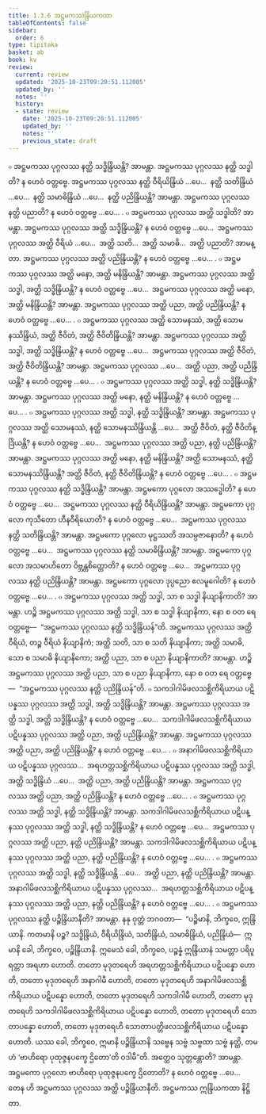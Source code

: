```yaml
---
title: 1.3.6 အဋ္ဌမကဿဲန္ဒြိယကထာ
tableOfContents: false
sidebar:
  order: 6
type: tipitaka
basket: ab
book: kv
review:
  current: review
  updated: '2025-10-23T09:20:51.112005'
  updated_by: ''
  notes: ''
  history:
  - state: review
    date: '2025-10-23T09:20:51.112005'
    updated_by: ''
    notes: ''
    previous_state: draft
---
```



<ReviewStatus review={frontmatter.review} showDetails={true} />

<HypothesisAnnotation frontmatter={frontmatter} />

<DynamicBreadcrumb />

<Division number="371" book="kv" e="ch" v="32" p="187">

<Paragraph number="1182" book="kv">
๐ အဋ္ဌမကဿ ပုဂ္ဂလဿ နတ္ထိ သဒ္ဓိန္ဒြိယန္တိ? အာမန္တာ. အဋ္ဌမကဿ ပုဂ္ဂလဿ နတ္ထိ သဒ္ဓါတိ? န ဟေဝံ ဝတ္တဗ္ဗေ. အဋ္ဌမကဿ ပုဂ္ဂလဿ နတ္ထိ ဝီရိယိန္ဒြိယံ …ပေ…  နတ္ထိ သတိန္ဒြိယံ …ပေ…  နတ္ထိ သမာဓိန္ဒြိယံ …ပေ…  နတ္ထိ ပညိန္ဒြိယန္တိ? အာမန္တာ. အဋ္ဌမကဿ ပုဂ္ဂလဿ နတ္ထိ ပညာတိ? န ဟေဝံ ဝတ္တဗ္ဗေ …ပေ… .
</Paragraph>

<Paragraph number="1183" book="kv">
๐ အဋ္ဌမကဿ ပုဂ္ဂလဿ အတ္ထိ သဒ္ဓါတိ? အာမန္တာ. အဋ္ဌမကဿ ပုဂ္ဂလဿ အတ္ထိ သဒ္ဓိန္ဒြိယန္တိ? န ဟေဝံ ဝတ္တဗ္ဗေ …ပေ…  အဋ္ဌမကဿ ပုဂ္ဂလဿ အတ္ထိ ဝီရိယံ …ပေ…  အတ္ထိ သတိ…  အတ္ထိ သမာဓိ…  အတ္ထိ ပညာတိ? အာမန္တာ. အဋ္ဌမကဿ ပုဂ္ဂလဿ အတ္ထိ ပညိန္ဒြိယန္တိ? န ဟေဝံ ဝတ္တဗ္ဗေ …ပေ… .
</Paragraph>

<Paragraph number="1184" book="kv">
๐ အဋ္ဌမကဿ ပုဂ္ဂလဿ အတ္ထိ မနော, အတ္ထိ မနိန္ဒြိယန္တိ? အာမန္တာ. အဋ္ဌမကဿ ပုဂ္ဂလဿ အတ္ထိ သဒ္ဓါ, အတ္ထိ သဒ္ဓိန္ဒြိယန္တိ? န ဟေဝံ ဝတ္တဗ္ဗေ …ပေ…  အဋ္ဌမကဿ ပုဂ္ဂလဿ အတ္ထိ မနော, အတ္ထိ မနိန္ဒြိယန္တိ? အာမန္တာ. အဋ္ဌမကဿ ပုဂ္ဂလဿ အတ္ထိ ပညာ, အတ္ထိ ပညိန္ဒြိယန္တိ? န ဟေဝံ ဝတ္တဗ္ဗေ …ပေ… .
</Paragraph>

<Paragraph number="1185" book="kv">
๐ အဋ္ဌမကဿ ပုဂ္ဂလဿ အတ္ထိ သောမနဿံ, အတ္ထိ သောမနဿိန္ဒြိယံ, အတ္ထိ ဇီဝိတံ, အတ္ထိ ဇီဝိတိန္ဒြိယန္တိ? အာမန္တာ. အဋ္ဌမကဿ ပုဂ္ဂလဿ အတ္ထိ သဒ္ဓါ, အတ္ထိ သဒ္ဓိန္ဒြိယန္တိ? န ဟေဝံ ဝတ္တဗ္ဗေ …ပေ…  အဋ္ဌမကဿ ပုဂ္ဂလဿ အတ္ထိ ဇီဝိတံ, အတ္ထိ ဇီဝိတိန္ဒြိယန္တိ? အာမန္တာ. အဋ္ဌမကဿ ပုဂ္ဂလဿ …ပေ…  အတ္ထိ ပညာ, အတ္ထိ ပညိန္ဒြိယန္တိ? န ဟေဝံ ဝတ္တဗ္ဗေ …ပေ… .
</Paragraph>

<Paragraph number="1186" book="kv">
๐ အဋ္ဌမကဿ ပုဂ္ဂလဿ အတ္ထိ သဒ္ဓါ, နတ္ထိ သဒ္ဓိန္ဒြိယန္တိ? အာမန္တာ. အဋ္ဌမကဿ ပုဂ္ဂလဿ အတ္ထိ မနော, နတ္ထိ မနိန္ဒြိယန္တိ? န ဟေဝံ ဝတ္တဗ္ဗေ …ပေ… .
</Paragraph>

<Paragraph number="1187" book="kv">
๐ အဋ္ဌမကဿ ပုဂ္ဂလဿ အတ္ထိ သဒ္ဓါ, နတ္ထိ သဒ္ဓိန္ဒြိယန္တိ? အာမန္တာ. အဋ္ဌမကဿ ပုဂ္ဂလဿ အတ္ထိ သောမနဿံ, နတ္ထိ သောမနဿိန္ဒြိယန္တိ …ပေ…  အတ္ထိ ဇီဝိတံ, နတ္ထိ ဇီဝိတိန္ဒြိယန္တိ? န ဟေဝံ ဝတ္တဗ္ဗေ …ပေ…  အဋ္ဌမကဿ ပုဂ္ဂလဿ အတ္ထိ ပညာ, နတ္ထိ ပညိန္ဒြိယန္တိ? အာမန္တာ. အဋ္ဌမကဿ ပုဂ္ဂလဿ အတ္ထိ မနော, နတ္ထိ မနိန္ဒြိယန္တိ? အတ္ထိ သောမနဿံ, နတ္ထိ သောမနဿိန္ဒြိယန္တိ? အတ္ထိ ဇီဝိတံ, နတ္ထိ ဇီဝိတိန္ဒြိယန္တိ? န ဟေဝံ ဝတ္တဗ္ဗေ …ပေ… .
</Paragraph>

<Paragraph number="1188" book="kv">
๐ အဋ္ဌမကဿ ပုဂ္ဂလဿ နတ္ထိ သဒ္ဓိန္ဒြိယန္တိ? အာမန္တာ. အဋ္ဌမကော ပုဂ္ဂလော အဿဒ္ဓေါတိ? န ဟေဝံ ဝတ္တဗ္ဗေ …ပေ…  အဋ္ဌမကဿ ပုဂ္ဂလဿ နတ္ထိ ဝီရိယိန္ဒြိယန္တိ? အာမန္တာ. အဋ္ဌမကော ပုဂ္ဂလော ကုသီတော ဟီနဝီရိယောတိ? န ဟေဝံ ဝတ္တဗ္ဗေ …ပေ…  အဋ္ဌမကဿ ပုဂ္ဂလဿ နတ္ထိ သတိန္ဒြိယန္တိ? အာမန္တာ. အဋ္ဌမကော ပုဂ္ဂလော မုဋ္ဌဿတိ အသမ္ပဇာနောတိ? န ဟေဝံ ဝတ္တဗ္ဗေ …ပေ…  အဋ္ဌမကဿ ပုဂ္ဂလဿ နတ္ထိ သမာဓိန္ဒြိယန္တိ? အာမန္တာ. အဋ္ဌမကော ပုဂ္ဂလော အသမာဟိတော ဝိဗ္ဘန္တစိတ္တောတိ? န ဟေဝံ ဝတ္တဗ္ဗေ …ပေ…  အဋ္ဌမကဿ ပုဂ္ဂလဿ နတ္ထိ ပညိန္ဒြိယန္တိ? အာမန္တာ. အဋ္ဌမကော ပုဂ္ဂလော ဒုပ္ပညော ဧလမူဂေါတိ? န ဟေဝံ ဝတ္တဗ္ဗေ …ပေ… .
</Paragraph>

<Paragraph number="1189" book="kv">
๐ အဋ္ဌမကဿ ပုဂ္ဂလဿ အတ္ထိ သဒ္ဓါ, သာ စ သဒ္ဓါ နိယျာနိကာတိ? အာမန္တာ. ဟဉ္စိ အဋ္ဌမကဿ ပုဂ္ဂလဿ အတ္ထိ သဒ္ဓါ, သာ စ သဒ္ဓါ နိယျာနိကာ, နော စ ဝတ ရေ ဝတ္တဗ္ဗေ—  “အဋ္ဌမကဿ ပုဂ္ဂလဿ နတ္ထိ သဒ္ဓိန္ဒြိယန်”တိ. အဋ္ဌမကဿ ပုဂ္ဂလဿ အတ္ထိ ဝီရိယံ, တဉ္စ ဝီရိယံ နိယျာနိကံ; အတ္ထိ သတိ, သာ စ သတိ နိယျာနိကာ; အတ္ထိ သမာဓိ, သော စ သမာဓိ နိယျာနိကော; အတ္ထိ ပညာ, သာ စ ပညာ နိယျာနိကာတိ? အာမန္တာ. ဟဉ္စိ အဋ္ဌမကဿ ပုဂ္ဂလဿ အတ္ထိ ပညာ, သာ စ ပညာ နိယျာနိကာ, နော စ ဝတ ရေ ဝတ္တဗ္ဗေ—  “အဋ္ဌမကဿ ပုဂ္ဂလဿ နတ္ထိ ပညိန္ဒြိယန်”တိ.
</Paragraph>

</Division>
<Division number="372" book="kv" e="ch" v="32" p="189">

<Paragraph number="1190" book="kv">
๐ သကဒါဂါမိဖလသစ္ဆိကိရိယာယ ပဋိပန္နဿ ပုဂ္ဂလဿ အတ္ထိ သဒ္ဓါ, အတ္ထိ သဒ္ဓိန္ဒြိယန္တိ? အာမန္တာ. အဋ္ဌမကဿ ပုဂ္ဂလဿ အတ္ထိ သဒ္ဓါ, အတ္ထိ သဒ္ဓိန္ဒြိယန္တိ? န ဟေဝံ ဝတ္တဗ္ဗေ …ပေ…  သကဒါဂါမိဖလသစ္ဆိကိရိယာယ ပဋိပန္နဿ ပုဂ္ဂလဿ အတ္ထိ ပညာ, အတ္ထိ ပညိန္ဒြိယန္တိ? အာမန္တာ. အဋ္ဌမကဿ ပုဂ္ဂလဿ အတ္ထိ ပညာ, အတ္ထိ ပညိန္ဒြိယန္တိ? န ဟေဝံ ဝတ္တဗ္ဗေ …ပေ… .
</Paragraph>

<Paragraph number="1191" book="kv">
๐ အနာဂါမိဖလသစ္ဆိကိရိယာယ ပဋိပန္နဿ ပုဂ္ဂလဿ…  အရဟတ္တသစ္ဆိကိရိယာယ ပဋိပန္နဿ ပုဂ္ဂလဿ အတ္ထိ သဒ္ဓါ, အတ္ထိ သဒ္ဓိန္ဒြိယံ …ပေ…  အတ္ထိ ပညာ, အတ္ထိ ပညိန္ဒြိယန္တိ? အာမန္တာ. အဋ္ဌမကဿ ပုဂ္ဂလဿ အတ္ထိ ပညာ, အတ္ထိ ပညိန္ဒြိယန္တိ? န ဟေဝံ ဝတ္တဗ္ဗေ …ပေ… .
</Paragraph>

<Paragraph number="1192" book="kv">
๐ အဋ္ဌမကဿ ပုဂ္ဂလဿ အတ္ထိ သဒ္ဓါ, နတ္ထိ သဒ္ဓိန္ဒြိယန္တိ? အာမန္တာ. သကဒါဂါမိဖလသစ္ဆိကိရိယာယ ပဋိပန္နဿ ပုဂ္ဂလဿ အတ္ထိ သဒ္ဓါ, နတ္ထိ သဒ္ဓိန္ဒြိယန္တိ? န ဟေဝံ ဝတ္တဗ္ဗေ …ပေ…  အဋ္ဌမကဿ ပုဂ္ဂလဿ အတ္ထိ ပညာ, နတ္ထိ ပညိန္ဒြိယန္တိ? အာမန္တာ. သကဒါဂါမိဖလသစ္ဆိကိရိယာယ ပဋိပန္နဿ ပုဂ္ဂလဿ အတ္ထိ ပညာ, နတ္ထိ ပညိန္ဒြိယန္တိ? န ဟေဝံ ဝတ္တဗ္ဗေ …ပေ… .
</Paragraph>

<Paragraph number="1193" book="kv">
๐ အဋ္ဌမကဿ ပုဂ္ဂလဿ အတ္ထိ သဒ္ဓါ, နတ္ထိ သဒ္ဓိန္ဒြိယန္တိ …ပေ…  အတ္ထိ ပညာ, နတ္ထိ ပညိန္ဒြိယန္တိ? အာမန္တာ. အနာဂါမိဖလသစ္ဆိကိရိယာယ ပဋိပန္နဿ ပုဂ္ဂလဿ…  အရဟတ္တသစ္ဆိကိရိယာယ ပဋိပန္နဿ ပုဂ္ဂလဿ အတ္ထိ ပညာ, နတ္ထိ ပညိန္ဒြိယန္တိ? န ဟေဝံ ဝတ္တဗ္ဗေ …ပေ… .
</Paragraph>

<Paragraph number="1194" book="kv">
๐ အဋ္ဌမကဿ ပုဂ္ဂလဿ နတ္ထိ ပဉ္စိန္ဒြိယာနီတိ? အာမန္တာ. နနု ဝုတ္တံ ဘဂဝတာ—  “ပဉ္စိမာနိ, ဘိက္ခဝေ, ဣန္ဒြိယာနိ. ကတမာနိ ပဉ္စ? သဒ္ဓိန္ဒြိယံ, ဝီရိယိန္ဒြိယံ, သတိန္ဒြိယံ, သမာဓိန္ဒြိယံ, ပညိန္ဒြိယံ—  ဣမာနိ ခေါ, ဘိက္ခဝေ, ပဉ္စိန္ဒြိယာနိ. ဣမေသံ ခေါ, ဘိက္ခဝေ, ပဉ္စန္နံ ဣန္ဒြိယာနံ သမတ္တာ ပရိပူရတ္တာ အရဟာ ဟောတိ. တတော မုဒုတရေဟိ အရဟတ္တသစ္ဆိကိရိယာယ ပဋိပန္နော ဟောတိ, တတော မုဒုတရေဟိ အနာဂါမီ ဟောတိ, တတော မုဒုတရေဟိ အနာဂါမိဖလသစ္ဆိကိရိယာယ ပဋိပန္နော ဟောတိ, တတော မုဒုတရေဟိ သကဒါဂါမီ ဟောတိ, တတော မုဒုတရေဟိ သကဒါဂါမိဖလသစ္ဆိကိရိယာယ ပဋိပန္နော ဟောတိ, တတော မုဒုတရေဟိ သောတာပန္နော ဟောတိ, တတော မုဒုတရေဟိ သောတာပတ္တိဖလသစ္ဆိကိရိယာယ ပဋိပန္နော ဟောတိ. ယဿ ခေါ, ဘိက္ခဝေ, ဣမာနိ ပဉ္စိန္ဒြိယာနိ သဗ္ဗေန သဗ္ဗံ သဗ္ဗထာ သဗ္ဗံ နတ္ထိ, တမဟံ ‘ဗာဟိရော ပုထုဇ္ဇနပက္ခေ ဌိတော’တိ ဝဒါမီ”တိ. အတ္ထေဝ သုတ္တန္တောတိ? အာမန္တာ. အဋ္ဌမကော ပုဂ္ဂလော ဗာဟိရော ပုထုဇ္ဇနပက္ခေ ဌိတောတိ? န ဟေဝံ ဝတ္တဗ္ဗေ …ပေ…  တေန ဟိ အဋ္ဌမကဿ ပုဂ္ဂလဿ အတ္ထိ ပဉ္စိန္ဒြိယာနီတိ.

</Paragraph>
</Division>

<Paragraph number="1195" type="center" book="kv">
အဋ္ဌမကဿ ဣန္ဒြိယကထာ နိဋ္ဌိတာ.
</Paragraph>